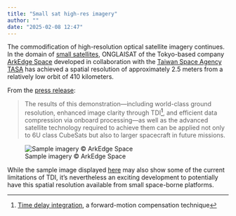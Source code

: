 ```yaml
---
title: "Small sat high-res imagery"
author: ""
date: "2025-02-08 12:47"
---
```


The commodification of high-resolution optical satellite imagery continues. In 
the domain of [small satellites](https://en.wikipedia.org/wiki/Small_satellite),
ONGLAISAT of the Tokyo-based company [ArkEdge Space](https://arkedgespace.com) 
developed in collaboration with the 
[Taiwan Space Agency TASA](https://www.tasa.org.tw) has achieved a spatial 
resolution of approximately 2.5 meters from a relatively low orbit of 410 
kilometers.

From the [press release](https://arkedgespace.com/en/news/2025-02-07_onglaisat): 

> The results of this demonstration—including world-class ground resolution, 
enhanced image clarity through TDI^[[Time delay integration](https://en.wikipedia.org/wiki/Time_delay_and_integration), a forward-motion compensation technique], and 
efficient data compression via onboard processing—as well as the advanced 
satellite technology required to achieve them can be applied not only to 6U 
class CubeSats but also to larger spacecraft in future missions.

![Sample imagery &copy; ArkEdge Space](sample-imagery.png "Sample imagery &copy; ArkEdge Space")

While the sample image displayed [here](https://www.theverge.com/news/608297/arkedge-space-tasa-6u-onglaisat-earth-images-validation) may also show some of 
the current limitations of TDI, it's nevertheless an exciting development to 
potentially have this spatial resolution available from small space-borne 
platforms.
